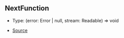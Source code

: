 ## NextFunction

- Type: (error: Error \| null, stream: Readable) => void

- [Source](https://github.com/Androz2091/discord-player/blob/5a3437b/packages/discord-player/src/extractors/BaseExtractor.ts#L117)